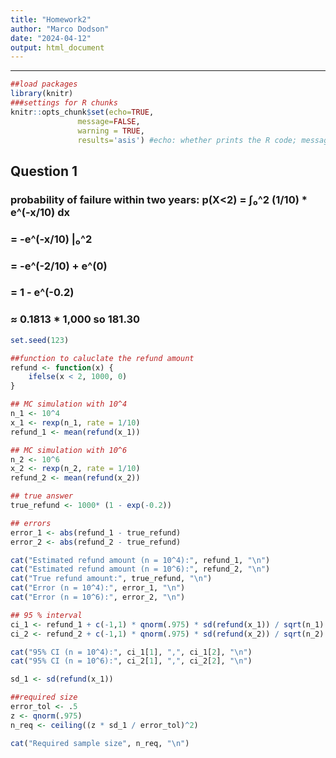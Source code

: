 ```yaml
---
title: "Homework2"
author: "Marco Dodson"
date: "2024-04-12"
output: html_document
---
```

---
```r
##load packages
library(knitr)
###settings for R chunks
knitr::opts_chunk$set(echo=TRUE,
               message=FALSE,
               warning = TRUE,
               results='asis') #echo: whether prints the R code; message: whether shows the message outputs; warning: whether shows the warning messages; results: whether contain ## in front of the R output # nolint
```

## Question 1 
### probability of failure within two years: p(X<2) = ∫₀^2 (1/10) * e^(-x/10) dx
### = -e^(-x/10) |₀^2
### = -e^(-2/10) + e^(0)
### = 1 - e^(-0.2)
### ≈ 0.1813 * 1,000 so 181.30

```r
set.seed(123) 
```


```r

##function to caluclate the refund amount 
refund <- function(x) {
    ifelse(x < 2, 1000, 0)
}

```

```r

## MC simulation with 10^4 
n_1 <- 10^4 
x_1 <- rexp(n_1, rate = 1/10)
refund_1 <- mean(refund(x_1))

```

```r

## MC simulation with 10^6 
n_2 <- 10^6 
x_2 <- rexp(n_2, rate = 1/10)
refund_2 <- mean(refund(x_2))

```

```r

## true answer  
true_refund <- 1000* (1 - exp(-0.2))

```

```r

## errors 
error_1 <- abs(refund_1 - true_refund)
error_2 <- abs(refund_2 - true_refund)

cat("Estimated refund amount (n = 10^4):", refund_1, "\n")
cat("Estimated refund amount (n = 10^6):", refund_2, "\n")
cat("True refund amount:", true_refund, "\n")
cat("Error (n = 10^4):", error_1, "\n")
cat("Error (n = 10^6):", error_2, "\n")

```


```r

## 95 % interval 
ci_1 <- refund_1 + c(-1,1) * qnorm(.975) * sd(refund(x_1)) / sqrt(n_1)
ci_2 <- refund_2 + c(-1,1) * qnorm(.975) * sd(refund(x_2)) / sqrt(n_2)

cat("95% CI (n = 10^4):", ci_1[1], ",", ci_1[2], "\n")
cat("95% CI (n = 10^6):", ci_2[1], ",", ci_2[2], "\n")

```


```r
sd_1 <- sd(refund(x_1))

##required size
error_tol <- .5 
z <- qnorm(.975)
n_req <- ceiling((z * sd_1 / error_tol)^2)

cat("Required sample size", n_req, "\n")

```

